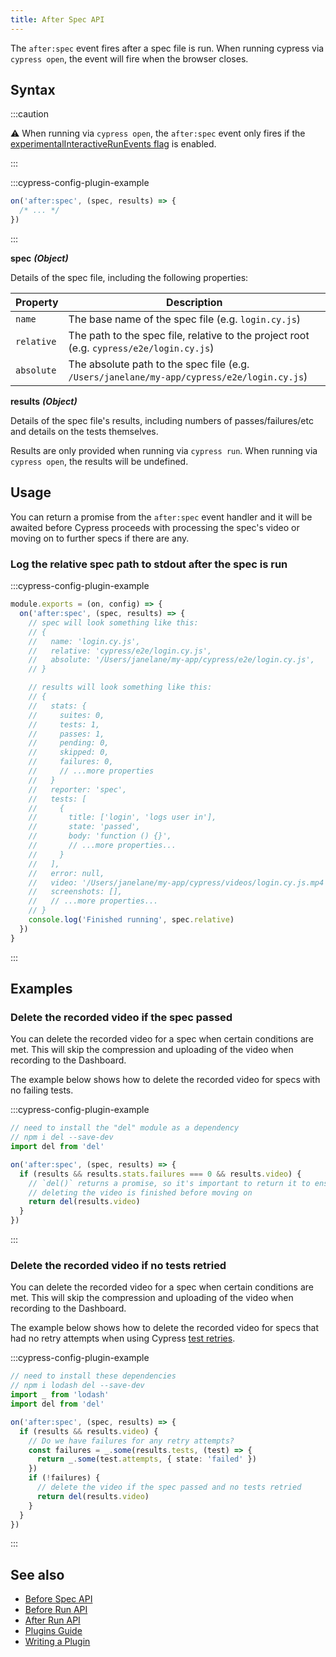 ```yaml
---
title: After Spec API
---
```


The `after:spec` event fires after a spec file is run. When running cypress via
`cypress open`, the event will fire when the browser closes.

## Syntax

<WarningSetupNodeEvents />

:::caution

⚠️ When running via `cypress open`, the `after:spec` event only fires if the
[experimentalInteractiveRunEvents flag](/guides/references/configuration#Experiments)
is enabled.

:::

:::cypress-config-plugin-example

```js
on('after:spec', (spec, results) => {
  /* ... */
})
```

:::

**<Icon name="angle-right"></Icon> spec** **_(Object)_**

Details of the spec file, including the following properties:

| Property   | Description                                                                                |
| ---------- | ------------------------------------------------------------------------------------------ |
| `name`     | The base name of the spec file (e.g. `login.cy.js`)                                        |
| `relative` | The path to the spec file, relative to the project root (e.g. `cypress/e2e/login.cy.js`)   |
| `absolute` | The absolute path to the spec file (e.g. `/Users/janelane/my-app/cypress/e2e/login.cy.js`) |

**<Icon name="angle-right"></Icon> results** **_(Object)_**

Details of the spec file's results, including numbers of passes/failures/etc and
details on the tests themselves.

Results are only provided when running via `cypress run`. When running via
`cypress open`, the results will be undefined.

## Usage

You can return a promise from the `after:spec` event handler and it will be
awaited before Cypress proceeds with processing the spec's video or moving on to
further specs if there are any.

### Log the relative spec path to stdout after the spec is run

:::cypress-config-plugin-example

```javascript
module.exports = (on, config) => {
  on('after:spec', (spec, results) => {
    // spec will look something like this:
    // {
    //   name: 'login.cy.js',
    //   relative: 'cypress/e2e/login.cy.js',
    //   absolute: '/Users/janelane/my-app/cypress/e2e/login.cy.js',
    // }

    // results will look something like this:
    // {
    //   stats: {
    //     suites: 0,
    //     tests: 1,
    //     passes: 1,
    //     pending: 0,
    //     skipped: 0,
    //     failures: 0,
    //     // ...more properties
    //   }
    //   reporter: 'spec',
    //   tests: [
    //     {
    //       title: ['login', 'logs user in'],
    //       state: 'passed',
    //       body: 'function () {}',
    //       // ...more properties...
    //     }
    //   ],
    //   error: null,
    //   video: '/Users/janelane/my-app/cypress/videos/login.cy.js.mp4',
    //   screenshots: [],
    //   // ...more properties...
    // }
    console.log('Finished running', spec.relative)
  })
}
```

:::

## Examples

### Delete the recorded video if the spec passed

You can delete the recorded video for a spec when certain conditions are met.
This will skip the compression and uploading of the video when recording to the
Dashboard.

The example below shows how to delete the recorded video for specs with no
failing tests.

:::cypress-config-plugin-example

```ts
// need to install the "del" module as a dependency
// npm i del --save-dev
import del from 'del'
```

```ts
on('after:spec', (spec, results) => {
  if (results && results.stats.failures === 0 && results.video) {
    // `del()` returns a promise, so it's important to return it to ensure
    // deleting the video is finished before moving on
    return del(results.video)
  }
})
```

:::

### Delete the recorded video if no tests retried

You can delete the recorded video for a spec when certain conditions are met.
This will skip the compression and uploading of the video when recording to the
Dashboard.

The example below shows how to delete the recorded video for specs that had no
retry attempts when using Cypress [test retries](/guides/guides/test-retries).

:::cypress-config-plugin-example

```ts
// need to install these dependencies
// npm i lodash del --save-dev
import _ from 'lodash'
import del from 'del'
```

```ts
on('after:spec', (spec, results) => {
  if (results && results.video) {
    // Do we have failures for any retry attempts?
    const failures = _.some(results.tests, (test) => {
      return _.some(test.attempts, { state: 'failed' })
    })
    if (!failures) {
      // delete the video if the spec passed and no tests retried
      return del(results.video)
    }
  }
})
```

:::

## See also

- [Before Spec API](/api/plugins/before-spec-api)
- [Before Run API](/api/plugins/before-run-api)
- [After Run API](/api/plugins/after-run-api)
- [Plugins Guide](/guides/tooling/plugins-guide)
- [Writing a Plugin](/api/plugins/writing-a-plugin)
